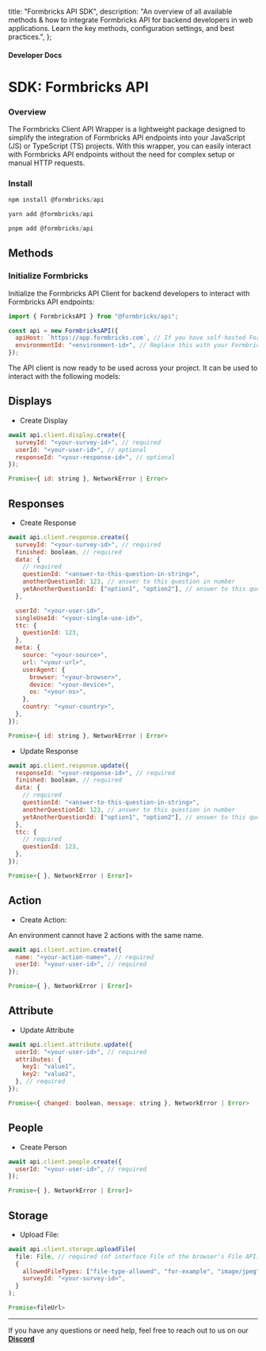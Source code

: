 
  title: "Formbricks API SDK",
  description:
    "An overview of all available methods & how to integrate Formbricks API for backend developers in web applications. Learn the key methods, configuration settings, and best practices.",
};

#### Developer Docs

# SDK: Formbricks API

### Overview

The Formbricks Client API Wrapper is a lightweight package designed to simplify the integration of Formbricks API endpoints into your JavaScript (JS) or TypeScript (TS) projects. With this wrapper, you can easily interact with Formbricks API endpoints without the need for complex setup or manual HTTP requests.

### Install

<Col>
<CodeGroup title="npm">

```js {{ title: 'npm' }}
npm install @formbricks/api
```

```js {{ title: 'yarn' }}
yarn add @formbricks/api
```

```js {{ title: 'pnpm' }}
pnpm add @formbricks/api
```

</CodeGroup>
</Col>

## Methods

### Initialize Formbricks

Initialize the Formbricks API Client for backend developers to interact with Formbricks API endpoints:

<Col>
<CodeGroup title="Initialize Formbricks API">

```javascript
import { FormbricksAPI } from "@formbricks/api";

const api = new FormbricksAPI({
  apiHost: `https://app.formbricks.com`, // If you have self-hosted Formbricks, change this to your self hosted instance's URL
  environmentId: "<environment-id>", // Replace this with your Formbricks environment ID
});
```

</CodeGroup>
</Col>

The API client is now ready to be used across your project. It can be used to interact with the following models:

## Displays

- Create Display

<Col>
<CodeGroup title="Crate Display">

```javascript {{ title: 'Create Display Method Call'}}
await api.client.display.create({
  surveyId: "<your-survey-id>", // required
  userId: "<your-user-id>", // optional
  responseId: "<your-response-id>", // optional
});
```

```javascript {{ title: 'Create Display Method Return Type' }}
Promise<{ id: string }, NetworkError | Error>
```

</CodeGroup>
</Col>


## Responses

- Create Response

<Col>
<CodeGroup title="Create Response">

```javascript {{ title: 'Create Response Method Call'}}
await api.client.response.create({
  surveyId: "<your-survey-id>", // required
  finished: boolean, // required
  data: {
    // required
    questionId: "<answer-to-this-question-in-string>",
    anotherQuestionId: 123, // answer to this question in number
    yetAnotherQuestionId: ["option1", "option2"], // answer to this question in array,
  },

  userId: "<your-user-id>",
  singleUseId: "<your-single-use-id>",
  ttc: {
    questionId: 123,
  },
  meta: {
    source: "<your-source>",
    url: "<your-url>",
    userAgent: {
      browser: "<your-browser>",
      device: "<your-device>",
      os: "<your-os>",
    },
    country: "<your-country>",
  },
});
```

```javascript {{ title: 'Create Response Method Return Type' }}
Promise<{ id: string }, NetworkError | Error>
```

</CodeGroup>
</Col>

- Update Response

<Col>
<CodeGroup title="Update Response">

```javascript {{ title: 'Update Response Method Call'}}
await api.client.response.update({
  responseId: "<your-response-id>", // required
  finished: boolean, // required
  data: {
    // required
    questionId: "<answer-to-this-question-in-string>",
    anotherQuestionId: 123, // answer to this question in number
    yetAnotherQuestionId: ["option1", "option2"], // answer to this question in array,
  },
  ttc: {
    // required
    questionId: 123,
  },
});
```

```javascript {{ title: 'Update Response Method Return Type' }}
Promise<{ }, NetworkError | Error]>
```

</CodeGroup>
</Col>

## Action

- Create Action:

<Note> An environment cannot have 2 actions with the same name. </Note>

<Col>
<CodeGroup title="Create Action">

```javascript {{ title: 'Create Action Method Call'}}
await api.client.action.create({
  name: "<your-action-name>", // required
  userId: "<your-user-id>", // required
});
```

```javascript {{ title: 'Create Action Method Return Type' }}
Promise<{ }, NetworkError | Error]>
```

</CodeGroup>
</Col>

## Attribute

- Update Attribute

<Col>
<CodeGroup title="Update Attribute">

```javascript {{ title: 'Update Attribute Method Call'}}
await api.client.attribute.update({
  userId: "<your-user-id>", // required
  attributes: {
    key1: "value1",
    key2: "value2",
  }, // required
});
```

```javascript {{ title: 'Update Attribute Method Return Type' }}
Promise<{ changed: boolean, message: string }, NetworkError | Error>
```

</CodeGroup>
</Col>

## People

- Create Person

<Col>
<CodeGroup title="Create Person">

```javascript {{ title: 'Create Person Method Call'}}
await api.client.people.create({
  userId: "<your-user-id>", // required
});
```

```javascript {{ title: 'Create Person Method Return Type' }}
Promise<{ }, NetworkError | Error]>
```

</CodeGroup>
</Col>

## Storage

- Upload File:

<Col>
<CodeGroup title="Upload File">

```javascript {{ title: 'Upload Method Call'}}
await api.client.storage.uploadFile(
  file: File, // required (of interface File of the browser's File API)
  {
    allowedFileTypes: ["file-type-allowed", "for-example", "image/jpeg"],
    surveyId: "<your-survey-id>",
  }
);
```

```javascript {{ title: 'Upload Method Return Type' }}
Promise<fileUrl>
```

</CodeGroup>
</Col>

---

If you have any questions or need help, feel free to reach out to us on our **[Discord](https://formbricks.com/discord)**
